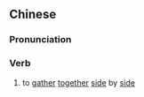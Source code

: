 {{also|骈集}}
==Chinese==
{{zh-forms|s=骈集}}

===Pronunciation===
{{zh-pron
|m=piánjí
|cat=v
}}

===Verb===
{{zh-verb}}

# {{lb|zh|archaic}} to [[gather]] [[together]] [[side]] by [[side]]